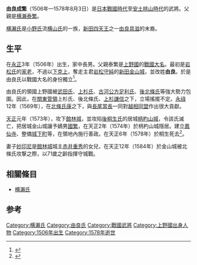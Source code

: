 {{Otheruses|横瀨成繁 (室町時代)|subject=[[戰國大名|戰國大名]][[由良氏|由良氏]]第8代[[當主|當主]]|other=此人的曾祖父兼[[横瀨氏|横瀨氏]]第5代當主}}
{{日本武士
|名稱= 由良 成繁
|圖片名稱= 
|圖片大小= 
|圖片說明= 
|時代= [[日本戰國時代|日本戰國時代]]—[[安土桃山時代|安土桃山時代]]
|出生日期= [[永正|永正]]3年（1506年）
|出生地點= 
|逝世日期= [[天正_(日本)|天正]]6年6月30日（1578年8月3日）
|逝世地點= 
|假名= 
|羅馬字= 
|幼名= 熊壽丸
|改名= 
|别名= 新六郎（通稱）
|諡号= 
|神号= 
|戒名= 鳳仙寺中山宗得居士
|洗禮名= 
|墓所= [[群馬縣|群馬縣]][[桐生市|桐生市]][[梅田町|梅田町]]的[[鳳仙寺|鳳仙寺]]
|朝廷官位= [[信濃守|信濃守]]（[[受領名|受領名]]）
|幕府職位= 
|主君= [[岩松氏純|岩松氏純]]→[[岩松守純|守純]]
|藩= 
|氏族= [[横瀨氏|横瀨氏]]→[[由良氏|由良氏]]
|父母= 父：[[横瀨泰繁|横瀨泰繁]]
|養父= 
|養母= 
|兄弟= 
|姐妹= 
|正室= 輝子（[[妙印尼|妙印尼]]，[[赤井重秀|赤井重秀]]的女兒）
|側室= 
|嗣子= '''[[由良國繁|國繁]]'''、[[渡瀨繁詮|渡瀨繁詮]]、[[長尾顯長|長尾顯長]]
|嗣女= [[成田氏長|成田氏長]]室、[[黑田直之|黑田直之]]室
|養子= 
|養女= 
}}
{{japanese|japanese=由良 成繁|kana=ゆら なりしげ|romaji=Yura Narishige}}
'''由良成繁'''（1506年—1578年8月3日）是[[日本戰國時代|日本戰國時代]]至[[安土桃山時代|安土桃山時代]]的武將。父親是[[横瀨泰繁|横瀨泰繁]]。

[[横瀨氏|横瀨氏]]是[[小野氏|小野氏]]流[[横山氏|横山氏]]的一族，[[新田四天王|新田四天王]]之一[[由良具滋|由良具滋]]的末裔。

== 生平 ==
在[[永正|永正]]3年（1506年）出生，家中長男。父親泰繁是[[上野國|上野國]]的[[戰國大名|戰國大名]]。最初是[[岩松氏|岩松氏]]的[[家老|家老]]，不過以[[下克上|下克上]]，奪走主君[[岩松守純|岩松守純]]的[[新田金山城|新田金山城]]，並改姓'''由良'''。於是由良氏以戰國大名的身份獨立<ref name="羽下徳彦1995">{{cite book|author=羽下徳彦|title=中世日本の政治と史料|url=http://books.google.com/books?id=2_wzAAAAMAAJ|year=1995|publisher=吉川弘文館|isbn=978-4-642-02746-5|page=3}}</ref>。

由良氏的領國上野國被[[武田氏|武田氏]]、[[上杉氏|上杉氏]]、[[古河公方|古河公方]][[足利氏|足利氏]]、[[後北條氏|後北條氏]]等強大勢力包圍。因此，在[[關東管領|關東管領]]上杉氏、後北條氏、[[上杉謙信|上杉謙信]]之下，立場搖擺不定。[[永祿|永祿]]12年（1569年），在[[北條氏康|北條氏康]]之下，與[[長尾當長|長尾當長]]一同對[[越相同盟|越相同盟]]作出很大貢獻。

[[天正_(日本)|天正]]元年（1573年），攻下[[館林城|館林城]]，並攻陷[[桐生氏|後桐生氏]]的居城[[柄杓山城|柄杓山城]]，令該氏滅亡，把居城金山城讓予嫡男[[由良國繁|國繁]]，在天正2年（1574年）於柄杓山城隱居。建立[[鳳仙寺|鳳仙寺]]、整備[[城下町|城下町]]等，在領地內施行善政。在天正6年（1578年）於桐生死去<ref>{{cite book|title=長楽寺文書|url=http://books.google.com/books?id=ipDRr3DYZBsC&pg=PR21|year=1997|publisher=八木書店|isbn=978-4-7971-0409-7|pages=21–}}</ref>。

妻子[[妙印尼|妙印尼]]是[[館林城|館林城]]城主[[赤井重秀|赤井重秀]]的女兒，在天正12年（1584年）於金山城被北條氏攻撃之際，以71歲之齡指揮守城戰。

== 相關條目 ==
*[[横瀨氏|横瀨氏]]

==参考==
{{reflist}}
{{高家由良家當主|第8代|1545年—1578年|横瀨氏／由良氏}}
[[Category:横瀨氏|Category:横瀨氏]]
[[Category:由良氏|Category:由良氏]]
[[Category:戰國武將|Category:戰國武將]]
[[Category:上野國出身人物|Category:上野國出身人物]]
[[Category:1506年出生|Category:1506年出生]]
[[Category:1578年逝世|Category:1578年逝世]]